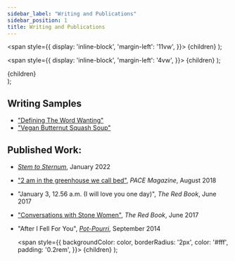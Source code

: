 ```yaml
---
sidebar_label: "Writing and Publications"
sidebar_position: 1
title: Writing and Publications
---
```

  <span
    style={{
      display: 'inline-block',
      'margin-left': '11vw',
    }}>
    {children}
  </span>
);

  <span
    style={{
      display: 'inline-block',
      'margin-left': '4vw',
    }}>
    {children}
  </span>
);

  <div style={{
    'text-align':'right',
  }}>
    <span
      style={{
        'align-content': 'right',
      }}>
      {children}
    </span>
  </div>
);

## Writing Samples
- ["Defining The Word Wanting"](Writing%20Samples/defining-the-word-wanting.mdx)
- ["Vegan Butternut Squash Soup"](Writing%20Samples/vegan-butternut-squash-soup.mdx)

## Published Work:
- [*Stem to Sternum*](https://www.amazon.ca/Stem-Sternum-Kathleen-McCulloch-Cop/dp/B09RM5XDBV/ref=mp_s_a_1_1?crid=Z6JVEZ6ADQDD&keywords=stem+to+sternum&qid=1643984049&sprefix=stem+to+sternum%2Caps%2C101&sr=8-1), January 2022
- ["2 am in the greenhouse we call bed"](Writing%20Samples/2-am-in-the-greenhouse-we-call-bed.mdx), *PACE Magazine*, August 2018
- "January 3, 12.56 a.m. (I will love you one day)", *The Red Book*, June 2017
- ["Conversations with Stone Women"](Writing%20Samples/conversations-with-stone-women.mdx), *The Red Book*, June 2017
- "After I Fell For You", [*Pot-Pourri*](https://www.fopla-aabpo.ca/shop/pot-pourri-2014/), September 2014

  <span
    style={{
      backgroundColor: color,
      borderRadius: '2px',
      color: '#fff',
      padding: '0.2rem',
    }}>
    {children}
  </span>
);

